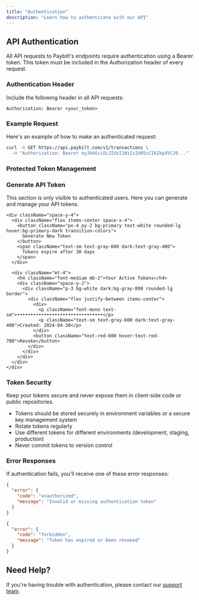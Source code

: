 ```yaml
---
title: "Authentication"
description: "Learn how to authenticate with our API"
---
```



## API Authentication

All API requests to Paybilt's endpoints require authentication using a Bearer token. This token must be included in the Authorization header of every request.

### Authentication Header

Include the following header in all API requests:

```http
Authorization: Bearer <your_token>
```

### Example Request

Here's an example of how to make an authenticated request:

```bash
curl -X GET https://api.paybilt.com/v1/transactions \
  -H "Authorization: Bearer eyJhbGciOiJIUzI1NiIsInR5cCI6IkpXVCJ9..."
```

### Protected Token Management

<OktaAuth>
  <div className="mt-8 p-6 border rounded-lg bg-gray-50 dark:bg-gray-900">
    <h3 className="text-xl font-semibold mb-4">Generate API Token</h3>
    <p className="mb-4">This section is only visible to authenticated users. Here you can generate and manage your API tokens.</p>
    
    <div className="space-y-4">
      <div className="flex items-center space-x-4">
        <button className="px-4 py-2 bg-primary text-white rounded-lg hover:bg-primary-dark transition-colors">
          Generate New Token
        </button>
        <span className="text-sm text-gray-600 dark:text-gray-400">
          Tokens expire after 30 days
        </span>
      </div>
      
      <div className="mt-4">
        <h4 className="font-medium mb-2">Your Active Tokens</h4>
        <div className="space-y-2">
          <div className="p-3 bg-white dark:bg-gray-800 rounded-lg border">
            <div className="flex justify-between items-center">
              <div>
                <p className="font-mono text-sm">••••••••••••••••••••••••••••••••</p>
                <p className="text-sm text-gray-600 dark:text-gray-400">Created: 2024-04-30</p>
              </div>
              <button className="text-red-600 hover:text-red-700">Revoke</button>
            </div>
          </div>
        </div>
      </div>
    </div>
  </div>
</OktaAuth>

### Token Security

<Warning>
  Keep your tokens secure and never expose them in client-side code or public repositories.
</Warning>

- Tokens should be stored securely in environment variables or a secure key management system
- Rotate tokens regularly
- Use different tokens for different environments (development, staging, production)
- Never commit tokens to version control

### Error Responses

If authentication fails, you'll receive one of these error responses:

```json
{
  "error": {
    "code": "unauthorized",
    "message": "Invalid or missing authentication token"
  }
}
```

```json
{
  "error": {
    "code": "forbidden",
    "message": "Token has expired or been revoked"
  }
}
```

## Need Help?

If you're having trouble with authentication, please contact our [support team](mailto:support@paybilt.com).
